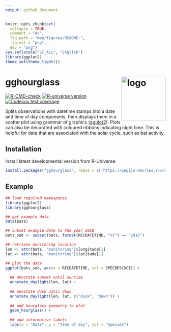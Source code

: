 ```yaml
---
output: github_document
---
```


```r
knitr::opts_chunk$set(
  collapse = TRUE,
  comment = "#>",
  fig.path = "man/figures/README-",
  fig.ext = "png",
  dev = "png")
Sys.setlocale("LC_ALL", "English")
library(ggplot2)
theme_set(theme_light())
```

# gghourglass <img src="man/figures/logo.png" align="right" height="139" copyright="cc-sa" alt="logo"  />

<!-- badges: start -->
[![R-CMD-check](https://github.com/pepijn-devries/gghourglass/actions/workflows/R-CMD-check.yaml/badge.svg)](https://github.com/pepijn-devries/gghourglass/actions/workflows/R-CMD-check.yaml)
[![R-universe version](https://pepijn-devries.r-universe.dev/gghourglass/badges/version)](https://pepijn-devries.r-universe.dev/gghourglass)
[![Codecov test coverage](https://codecov.io/gh/pepijn-devries/gghourglass/branch/master/graph/badge.svg)](https://app.codecov.io/gh/pepijn-devries/gghourglass?branch=master)
<!-- badges: end -->

Splits observations with datetime stamps into a date and time of day components,
then displays them in a scatter plot using grammar of graphics
([ggplot2](https://ggplot2.tidyverse.org/)). Plots can also be decorated with coloured
ribbons indicating night time. This is helpful for data that are associated with the
solar cycle, such as bat activity.

## Installation

Install latest developmental version from R-Universe:

``` r
install.packages("gghourglass", repos = c('https://pepijn-devries.r-universe.dev', 'https://cloud.r-project.org'))
```

## Example

```r
## load required namespaces
library(ggplot2)
library(gghourglass)

## get example data
data(bats)

## subset example date to the year 2018
bats_sub <- subset(bats, format(RECDATETIME, "%Y") == "2018")

## retrieve monitoring location
lon <- attr(bats, "monitoring")$longitude[1]
lat <- attr(bats, "monitoring")$latitude[1]

## plot the data
ggplot(bats_sub, aes(x = RECDATETIME, col = SPECDESCSCI)) +
  
  ## annotate sunset until sunrise
  annotate_daylight(lon, lat) +
  
  ## annotate dusk until dawn
  annotate_daylight(lon, lat, c("dusk", "dawn")) +
  
  ## add hourglass geometry to plot
  geom_hourglass() +
  
  ## add informative labels
  labs(x = "Date", y = "Time of day", col = "Species")
```
